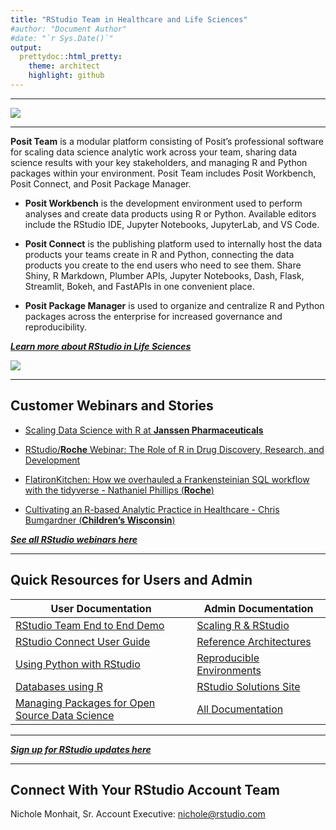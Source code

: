 ```yaml
---
title: "RStudio Team in Healthcare and Life Sciences"
#author: "Document Author"
#date: "`r Sys.Date()`"
output:
  prettydoc::html_pretty:
    theme: architect
    highlight: github
---
```


------------------------------------------------------------------------

[![](images/nov2020RSconceptmap.jpg)](https://www.rstudio.com/products/team/)

------------------------------------------------------------------------

**Posit Team** is a modular platform consisting of Posit's professional software for scaling data science analytic work across your team, sharing data science results with your key stakeholders, and managing R and Python packages within your environment. Posit Team includes Posit Workbench, Posit Connect, and Posit Package Manager.

-   **Posit Workbench** is the development environment used to perform analyses and create data products using R or Python. Available editors include the RStudio IDE, Jupyter Notebooks, JupyterLab, and VS Code.

-   **Posit Connect** is the publishing platform used to internally host the data products your teams create in R and Python, connecting the data products you create to the end users who need to see them. Share Shiny, R Markdown, Plumber APIs, Jupyter Notebooks, Dash, Flask, Streamlit, Bokeh, and FastAPIs in one convenient place.

-   **Posit Package Manager** is used to organize and centralize R and Python packages across the enterprise for increased governance and reproducibility.

[***Learn more about RStudio in Life Sciences***](https://rstudio.com/solutions/pharma/)

![](images/rs_symbols.jpg)

------------------------------------------------------------------------

## Customer Webinars and Stories

-   [Scaling Data Science with R at **Janssen Pharmaceuticals**](https://rstudio.com/resources/webinars/scaling-data-science-with-r-at-janssen-pharmaceuticals/)

-   [RStudio/**Roche** Webinar: The Role of R in Drug Discovery, Research, and Development](https://rstudio.com/resources/webinars/the-role-of-r-in-drug-discovery-research-and-development/)

-   [FlatironKitchen: How we overhauled a Frankensteinian SQL workflow with the tidyverse - Nathaniel Phillips (**Roche**)](https://rstudio.com/resources/rstudioconf-2020/flatironkitchen-how-we-overhauled-a-frankensteinian-sql-workflow-with-the-tidyverse/)

-   [Cultivating an R-based Analytic Practice in Healthcare - Chris Bumgardner (**Children's Wisconsin**)](https://www.youtube.com/watch?v=pHZ8dsc0PhY)

[***See all RStudio webinars here***](https://www.rstudio.com/resources/webinars/)

------------------------------------------------------------------------

## Quick Resources for Users and Admin

| User Documentation                                                                                                                           | Admin Documentation                                                                                   |
|----------------------------------------------------------------------------------------------------------------------------------------------|-------------------------------------------------------------------------------------------------------|
| [RStudio Team End to End Demo](https://www.youtube.com/watch?v=VrF9EdgiSy8)                                                                  | [Scaling R & RStudio](https://support.rstudio.com/hc/en-us/articles/236226087-Scaling-R-and-RStudio/) |
| [RStudio Connect User Guide](https://docs.rstudio.com/connect/user/)                                                                         | [Reference Architectures](https://solutions.rstudio.com/production/architectures/)                    |
| [Using Python with RStudio](https://solutions.rstudio.com/python/overview/)                                                                  | [Reproducible Environments](https://environments.rstudio.com/)                                        |
| [Databases using R](https://db.rstudio.com/)                                                                                                 | [RStudio Solutions Site](https://solutions.rstudio.com/)                                              |
| [Managing Packages for Open Source Data Science](https://www.rstudio.com/resources/webinars/managing-packages-for-open-source-data-science/) | [All Documentation](https://docs.rstudio.com/)                                                        |

------------------------------------------------------------------------

[***Sign up for RStudio updates here***](https://www.rstudio.com/about/subscription-management/)

------------------------------------------------------------------------

## Connect With Your RStudio Account Team

Nichole Monhait, Sr. Account Executive: [nichole\@rstudio.com](mailto:nichole@rstudio.com){.email}
